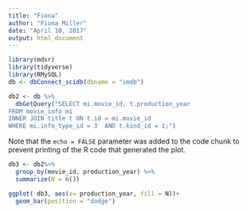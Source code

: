 ```yaml
---
title: "Fiona"
author: "Fiona Miller"
date: "April 10, 2017"
output: html_document
---
```


```r
library(mdsr)
library(tidyverse)
library(RMySQL)
db <- dbConnect_scidb(dbname = "imdb")
```


```r
db2 <- db %>%
  dbGetQuery("SELECT mi.movie_id, t.production_year 
FROM movie_info mi
INNER JOIN title t ON t.id = mi.movie_id
WHERE mi.info_type_id = 3  AND t.kind_id = 1;") 
```

Note that the `echo = FALSE` parameter was added to the code chunk to prevent printing of the R code that generated the plot.
```r
db3 <- db2%>%
  group_by(movie_id, production_year) %>%
  summarize(N = n())
```

```r
ggplot( db3, aes(x= production_year, fill = N))+
  geom_bar(position = "dodge")
```